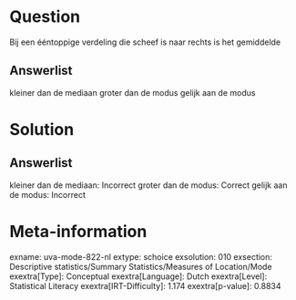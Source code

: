 Question
========

Bij een ééntoppige verdeling die scheef is naar rechts is het gemiddelde

Answerlist
----------

kleiner dan de mediaan
groter dan de modus
gelijk aan de modus

Solution
========

Answerlist
----------

kleiner dan de mediaan: Incorrect
groter dan de modus: Correct
gelijk aan de modus: Incorrect

Meta-information
================
exname: uva-mode-822-nl
extype: schoice
exsolution: 010
exsection: Descriptive statistics/Summary Statistics/Measures of Location/Mode
exextra[Type]: Conceptual
exextra[Language]: Dutch
exextra[Level]: Statistical Literacy
exextra[IRT-Difficulty]: 1.174
exextra[p-value]: 0.8834
